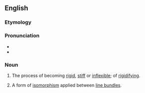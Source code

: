 ==English==


===Etymology===

{{suffix|rigid|ification}}

===Pronunciation===

*{{IPA|ɹɪˌdʒɪdɪfɪˌkeɪʃən}}
*{{rhymes|eɪʃən}}

===Noun===
{{en-noun}}

#{{uncountable}} The process of becoming [[rigid]], [[stiff]] or [[inflexible]]; of [[rigidify]]ing.
# {{geometry}} A form of [[isomorphism]] applied between [[line bundle]]s.